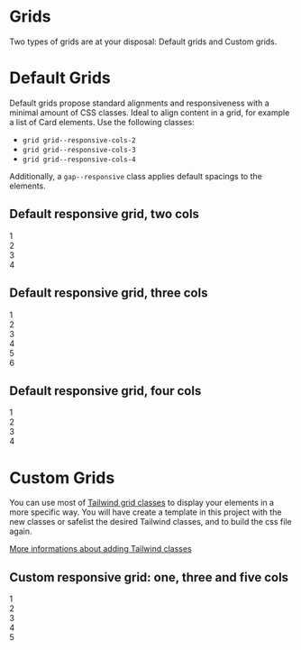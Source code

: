 
<Meta
  title="Layouts/Grids"
/>

# Grids

Two types of grids are at your disposal: Default grids and Custom grids.

# Default Grids
Default grids propose standard alignments and responsiveness with a minimal amount of CSS classes. Ideal to align content in a grid, for example a list of Card elements. Use the following classes:
- `grid grid--responsive-cols-2`
- `grid grid--responsive-cols-3`
- `grid grid--responsive-cols-4`

Additionally, a `gap--responsive` class applies default spacings to the elements.

## Default responsive grid, two cols

<Canvas className="storybook-demo-grid">
  <div class="grid grid--responsive-cols-2 gap--responsive">
    <div>1</div>
    <div>2</div>
    <div>3</div>
    <div>4</div>
  </div>
</Canvas>

## Default responsive grid, three cols

<Canvas className="storybook-demo-grid">
  <div class="grid grid--responsive-cols-3 gap--responsive">
    <div>1</div>
    <div>2</div>
    <div>3</div>
    <div>4</div>
    <div>5</div>
    <div>6</div>
  </div>
</Canvas>

## Default responsive grid, four cols

<Canvas className="storybook-demo-grid">
  <div class="grid grid--responsive-cols-4 gap--responsive">
    <div>1</div>
    <div>2</div>
    <div>3</div>
    <div>4</div>
  </div>
</Canvas>

# Custom Grids

You can use most of [Tailwind grid classes](https://tailwindcss.com/docs/grid-template-columns) to display your elements in a more specific way. You will have create a template in this project with the new classes or safelist the desired Tailwind classes, and to build the css file again.

<a href="?path=/docs/implementation-add-tailwind-classes--page">More informations about adding Tailwind classes</a>


## Custom responsive grid: one, three and five cols

<Canvas className="storybook-demo-grid">
  <div class="grid md:grid-cols-3 lg:grid-rows-2 lg:grid-cols-5 gap-3 md:gap-5">
    <div class="lg:row-span-2">1</div>
    <div>2</div>
    <div class="lg:col-span-3">3</div>
    <div class="lg:col-span-3">4</div>
    <div class="md:col-span-2 lg:col-span-1">5</div>
  </div>
</Canvas>

